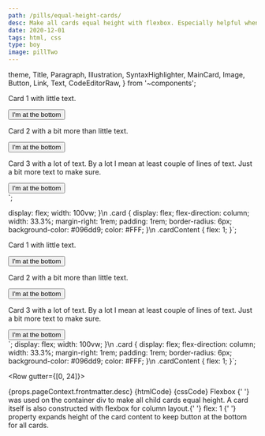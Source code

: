 ```yaml
---
path: /pills/equal-height-cards/
desc: Make all cards equal height with flexbox. Especially helpful when content is dynamic and can't set fixed height.
date: 2020-12-01
tags: html, css
type: boy
image: pillTwo
---
```



  theme,
  Title,
  Paragraph,
  Illustration,
  SyntaxHighlighter,
  MainCard,
  Image,
  Button,
  Link,
  Text,
  CodeEditorRaw,
} from '~components';

  <div class="card">
    <p class="cardContent">
      Card 1 with little text.
    </p>
    <button>
      I'm at the bottom
    </button>
  </div>
  <div class="card">
    <p class="cardContent">
      Card 2 with a bit more than little text.
    </p>
    <button>
      I'm at the bottom
    </button>
  </div>
  <div class="card">
    <p class=cardContent>
    Card 3 with a lot of text. By a lot I mean at least couple of lines of text. Just a bit more text to make sure.      
    </p>
    <button>
      I'm at the bottom
    </button>
  </div>
</div>`;

  display: flex;
  width: 100vw;
}\n
.card {
  display: flex;
  flex-direction: column;
  width: 33.3%;
  margin-right: 1rem;
  padding: 1rem;
  border-radius: 6px;
  background-color: #096dd9;
  color: #FFF;
}\n
.cardContent {
  flex: 1;
}`;

  <div class="card">
    <p class="cardContent">
      Card 1 with little text.
    </p>
    <button>
      I'm at the bottom
    </button>
  </div>
  <div class="card">
    <p class="cardContent">
      Card 2 with a bit more than little text.
    </p>
    <button>
      I'm at the bottom
    </button>
  </div>
  <div class="card">
    <p class=cardContent>
    Card 3 with a lot of text. By a lot I mean at least couple of lines of text. Just a bit more text to make sure.      
    </p>
    <button>
      I'm at the bottom
    </button>
  </div>
</div>`;
  display: flex;
  width: 100vw;
}\n
.card {
  display: flex;
  flex-direction: column;
  width: 33.3%;
  margin-right: 1rem;
  padding: 1rem;
  border-radius: 6px;
  background-color: #096dd9;
  color: #FFF;
}\n
.cardContent {
  flex: 1;
}`;

<Row gutter={[0, 24]}>
  <Col span={24}>
    <MainCard>
      <Row justify="center">
        <Col span={24}>
          <Title
            level={3}
            transform="none"
            align="center"
            fontSize={theme.fontSize.superLarge}
            fontWeight={theme.fontWeight.stronger}
          >
            <Row justify="center" align="center" gutter={16}>
              <Col>Knowledge Pill</Col>
              <Col>
                <Illustration
                  type={
                    props.pageContext.frontmatter.type === 'girl'
                      ? 'girlPill'
                      : 'boyPill'
                  }
                  width={48}
                  style={{ marginTop: -6 }}
                />
              </Col>
            </Row>
          </Title>
        </Col>
        <Col xs={24} sm={22}>
          <Paragraph align="center">
            {props.pageContext.frontmatter.desc}
          </Paragraph>
        </Col>
      </Row>
    </MainCard>
  </Col>
  <Col span={24}>
    <MainCard>
      <Row justify="center">
        <Col span={24}>
          <Title
            level={3}
            transform="none"
            align="center"
            fontSize={theme.fontSize.superLarge}
            fontWeight={theme.fontWeight.stronger}
          >
            Code
          </Title>
        </Col>
        <Col span={24}>
          <SyntaxHighlighter language="xml" title="HTML code" showCopy>
            {htmlCode}
          </SyntaxHighlighter>
        </Col>
        <Col span={24}>
          <SyntaxHighlighter language="css" title="CSS code" showCopy>
            {cssCode}
          </SyntaxHighlighter>
        </Col>
        <Col span={24}>
          <Title level={4} transform="none" align="center">
            Explanation
          </Title>
        </Col>
        <Col xs={24} sm={22}>
          <Paragraph align="center" size="preNormal" fontStyle="italic">
            <Link
              href="https://css-tricks.com/snippets/css/a-guide-to-flexbox/"
              size="preNormal"
            >
              Flexbox
            </Link>{' '}
            was used on the container div to make all child cards equal height.
            A card itself is also constructed with flexbox for column layout.{' '}
            <Text code size="preNormal">
              flex: 1
            </Text>{' '}
            property expands height of the card content to keep button at the
            bottom for all cards.
          </Paragraph>
        </Col>
      </Row>
    </MainCard>
  </Col>
  <Col span={24}>
    <MainCard>
      <Row justify="center">
        <Col span={24}>
          <Title
            level={3}
            transform="none"
            align="center"
            fontSize={theme.fontSize.superLarge}
            fontWeight={theme.fontWeight.stronger}
          >
            Interactive example
          </Title>
        </Col>
        <Col span={24}>
          <CodeEditorRaw
            tabs={tabs}
            initialHtml={initialHtml}
            initialCss={initialCss}
          />
        </Col>
      </Row>
    </MainCard>
  </Col>
</Row>
